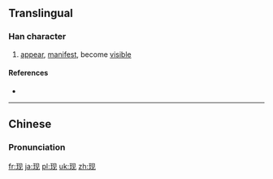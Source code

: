 {{also|現}}
==Translingual==
{{stroke order|type=animate}}

===Han character===
{{Han char|rn=96|rad=玉|as=04|sn=8|four=|canj=一土月竹山 (MGBHU)|ids=⿰[[王]][[见]]}}

# [[appear]], [[manifest]], become [[visible]]

====References====
* {{Han ref|kx=0728.211|hdz=21104.060|uh=73B0|ud=29616}}

----

==Chinese==
{{zh-hanzi-box|现|[[現]]}}

===Pronunciation===
{{zh-pron
|m=xiàn
|c=jin6
|mc=y
|oc=y
|ma=
|cat=v
}}

[[fr:现]]
[[ja:现]]
[[pl:现]]
[[uk:现]]
[[zh:现]]